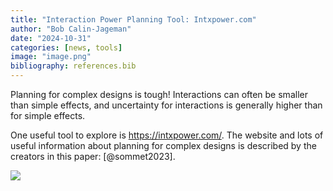 ```yaml
---
title: "Interaction Power Planning Tool: Intxpower.com"
author: "Bob Calin-Jageman"
date: "2024-10-31"
categories: [news, tools]
image: "image.png"
bibliography: references.bib
---
```


Planning for complex designs is tough! Interactions can often be smaller than simple effects, and uncertainty for interactions is generally higher than for simple effects.

One useful tool to explore is <https://intxpower.com/>. The website and lots of useful information about planning for complex designs is described by the creators in this paper: [@sommet2023].

![](image.png)\

